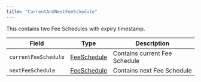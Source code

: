 ---
title: "CurrentAndNextFeeSchedule"
---


This contains two Fee Schedules with expiry timestamp.

| Field                | Type                                                                                           | Description                   |
| -------------------- | ---------------------------------------------------------------------------------------------- | ----------------------------- |
| `currentFeeSchedule` | [FeeSchedule](/hedera/sdks-and-apis/hedera-api/basic-types/feeschedule) | Contains current Fee Schedule |
| `nextFeeSchedule`    | [FeeSchedule](/hedera/sdks-and-apis/hedera-api/basic-types/feeschedule) | Contains next Fee Schedule    |

####
